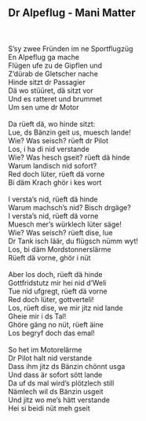 ## Dr Alpeflug - Mani Matter\
\
\
S'sy zwee Fründen im ne Sportflugzüg\
En Alpeflug ga mache\
Flügen ufe zu de Gipflen und\
Z'dürab de Gletscher nache\
Hinde sitzt dr Passagier\
Dä wo stüüret, dä sitzt vor\
Und es ratteret und brummet\
Um sen ume dr Motor\
\
Da rüeft dä, wo hinde sitzt:\
Lue, ds Bänzin geit us, muesch lande!\
Wie? Was seisch? rüeft dr Pilot\
Los, i ha di nid verstande\
Wie? Was hesch gseit? rüeft dä hinde\
Warum landisch nid sofort?\
Red doch lüter, rüeft dä vorne\
Bi däm Krach ghör i kes wort\
\
I versta's nid, rüeft dä hinde\
Warum machsch's nid? Bisch drgäge?\
I versta's nid, rüeft dä vorne\
Muesch mer's würklech lüter säge!\
Wie? Was seisch? rüeft dise, lue\
Dr Tank isch läär, du flügsch nümm wyt!\
Los, bi däm Mordstonnerslärme\
Rüeft dä vorne, ghör i nüt\
\
Aber los doch, rüeft dä hinde\
Gottfridstutz mir hei nid d'Weli\
Tue nid ufgregt, rüeft dä vorne\
Red doch lüter, gottverteli!\
Los, rüeft dise, we mir jitz nid lande\
Gheie mir i ds Tal!\
Ghöre gäng no nüt, rüeft äine\
Los begryf doch das emal!\
\
So het im Motorelärme\
Dr Pilot halt nid verstande\
Dass ihm jitz ds Bänzin chönnt usga\
Und dass är sofort sött lande\
Da uf ds mal wird's plötzlech still\
Nämlech wil ds Bänzin usgeit\
Und jitz wo me's hätt verstande\
Hei si beidi nüt meh gseit \
\
\
